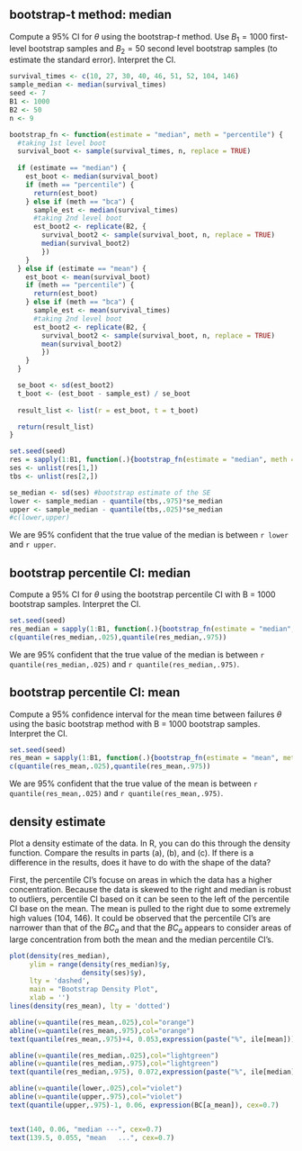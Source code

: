 ## bootstrap-t method: median

Compute a 95% CI for $\theta$ using the bootstrap-$t$ method. Use $B_1 = 1000$ first-level bootstrap samples and $B_2 = 50$ second level bootstrap samples (to estimate the standard error). Interpret the CI.

```r
survival_times <- c(10, 27, 30, 40, 46, 51, 52, 104, 146)
sample_median <- median(survival_times)
seed <- 7
B1 <- 1000
B2 <- 50
n <- 9
```


```r
bootstrap_fn <- function(estimate = "median", meth = "percentile") {
  #taking 1st level boot
  survival_boot <- sample(survival_times, n, replace = TRUE)
  
  if (estimate == "median") {
    est_boot <- median(survival_boot)
    if (meth == "percentile") {
      return(est_boot)
    } else if (meth == "bca") {
      sample_est <- median(survival_times)
      #taking 2nd level boot
      est_boot2 <- replicate(B2, {
        survival_boot2 <- sample(survival_boot, n, replace = TRUE)
        median(survival_boot2)
        })
    }
  } else if (estimate == "mean") {
    est_boot <- mean(survival_boot)
    if (meth == "percentile") {
      return(est_boot)
    } else if (meth == "bca") {
      sample_est <- mean(survival_times)
      #taking 2nd level boot
      est_boot2 <- replicate(B2, {
        survival_boot2 <- sample(survival_boot, n, replace = TRUE)
        mean(survival_boot2)
        })
    }
  }

  se_boot <- sd(est_boot2)
  t_boot <- (est_boot - sample_est) / se_boot
  
  result_list <- list(r = est_boot, t = t_boot)

  return(result_list)
}
```






```r
set.seed(seed)
res = sapply(1:B1, function(.){bootstrap_fn(estimate = "median", meth = "bca")})
ses <- unlist(res[1,])
tbs <- unlist(res[2,])

se_median <- sd(ses) #bootstrap estimate of the SE
lower <- sample_median - quantile(tbs,.975)*se_median
upper <- sample_median - quantile(tbs,.025)*se_median
#c(lower,upper)
```
We are 95% confident that the true value of the median is between `r lower` and `r upper`.


## bootstrap percentile CI: median

Compute a 95% CI for $\theta$ using the bootstrap percentile CI with B = 1000 bootstrap samples.
Interpret the CI.


```r
set.seed(seed)
res_median = sapply(1:B1, function(.){bootstrap_fn(estimate = "median", meth = "percentile")})
c(quantile(res_median,.025),quantile(res_median,.975))
```


We are 95% confident that the true value of the median is between `r quantile(res_median,.025)` and `r quantile(res_median,.975)`.


## bootstrap percentile CI: mean

Compute a 95% confidence interval for the mean time between failures $\theta$ using the basic bootstrap method with B = 1000 bootstrap samples. Interpret the CI.


```r
set.seed(seed)
res_mean = sapply(1:B1, function(.){bootstrap_fn(estimate = "mean", meth = "percentile")})
c(quantile(res_mean,.025),quantile(res_mean,.975))
```

We are 95% confident that the true value of the mean is between `r quantile(res_mean,.025)` and `r quantile(res_mean,.975)`.

## density estimate

Plot a density estimate of the data. In R, you can do this through the density function. Compare
the results in parts (a), (b), and (c). If there is a difference in the results, does it have to do with the shape of the data?  


First, the percentile CI's focuse on areas in which the data has a higher concentration. Because the data is skewed to the right and median is robust to outliers, percentile CI based on it can be seen to the left of the percentile CI base on the mean. The mean is pulled to the right due to some extremely high values (104, 146). It could be observed that the percentile CI's are narrower than that of the $BC_a$ and that the $BC_a$ appears to consider areas of large concentration from both the mean and the median percentile CI's.


```r
plot(density(res_median), 
     ylim = range(density(res_median)$y, 
                  density(ses)$y), 
     lty = 'dashed',
     main = "Bootstrap Density Plot",
     xlab = '')
lines(density(res_mean), lty = 'dotted')

abline(v=quantile(res_mean,.025),col="orange")
abline(v=quantile(res_mean,.975),col="orange")
text(quantile(res_mean,.975)+4, 0.053,expression(paste("%", ile[mean])), cex=0.7)

abline(v=quantile(res_median,.025),col="lightgreen")
abline(v=quantile(res_median,.975),col="lightgreen")
text(quantile(res_median,.975), 0.072,expression(paste("%", ile[median])), cex=0.7)

abline(v=quantile(lower,.025),col="violet")
abline(v=quantile(upper,.975),col="violet")
text(quantile(upper,.975)-1, 0.06, expression(BC[a_mean]), cex=0.7)


text(140, 0.06, "median ---", cex=0.7)
text(139.5, 0.055, "mean   ...", cex=0.7)
```















